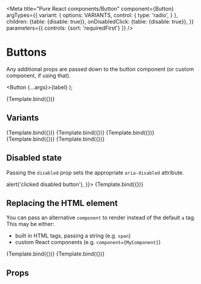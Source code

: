 

<Meta
  title="Pure React components/Button"
  component={Button}
  argTypes={{
    variant: {
      options: VARIANTS,
      control: {
        type: 'radio',
      }
    },
    children: {table: {disable: true}},
    onDisabledClick: {table: {disable: true}},
  }}
  parameters={{
    controls: {sort: 'requiredFirst'}
  }}
/>

# Buttons

Any additional props are passed down to the button component (or custom component, if
using that).

  <Button {...args}>{label}</Button>
);

<Canvas>
  <Story name="Extra props" args={{title: 'Title attribute', label: 'Hover me'}}>
    {Template.bind({})}
  </Story>
</Canvas>

## Variants

<Canvas>
  <Story name="Default" args={{label: 'Default'}}>
    {Template.bind({})}
  </Story>
  <Story name="Primary" args={{label: 'Primary', variant: 'primary'}}>
    {Template.bind({})}
  </Story>
  <Story name="Secondary" args={{label: 'Secondary', variant: 'secondary'}}>
    {Template.bind({})}
  </Story>
  <Story name="Danger" args={{label: 'Danger', variant: 'danger'}}>
    {Template.bind({})}
  </Story>
  <Story name="Anchor" args={{label: 'Anchor', variant: 'anchor'}}>
    {Template.bind({})}
  </Story>
</Canvas>

## Disabled state

Passing the `disabled` prop sets the appropriate `aria-disabled` attribute.

<Canvas>
  <Story name="Disabled" args={{
    disabled: true,
    onDisabledClick: () => alert('clicked disabled button'),
  }}>
    {Template.bind({})}
  </Story>
</Canvas>

## Replacing the HTML element

You can pass an alternative `component` to render instead of the default `a` tag. This
may be either:

* built in HTML tags, passing a string (e.g. `span`)
* custom React components (e.g. `component={MyComponent}`)

<Canvas>
  <Story name="CustomComponent" args={{
    component: 'div',
    value: 'div element',
  }}>
    {Template.bind({})}
  </Story>
  <Story name="Link" args={{label: 'Link', component: Anchor}}>
    {Template.bind({})}
  </Story>
</Canvas>

## Props

<Props of={Button} />
